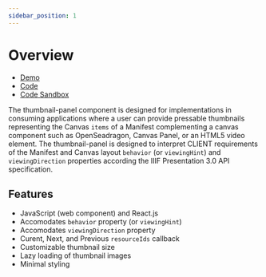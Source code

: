 ```yaml
---
sidebar_position: 1
---
```



# Overview

- [Demo](https://thumbnail-panel.netlify.app/)
- [Code](https://github.com/IIIF-Commons/thumbnail-panel)
- [Code Sandbox](https://codesandbox.io/dashboard/repositories/github/IIIF-Commons/thumbnail-panel)

The thumbnail-panel component is designed for implementations in consuming applications where a user can provide pressable thumbnails representing the Canvas `items` of a Manifest complementing a canvas component such as OpenSeadragon, Canvas Panel, or an HTML5 video element. The thumbnail-panel is designed to interpret CLIENT requirements of the Manifest and Canvas layout `behavior` (or `viewingHint`) and `viewingDirection` properties according the IIIF Presentation 3.0 API specification.

<ThumbnailPanel />

## Features

- JavaScript (web component) and React.js
- Accomodates `behavior` property (or `viewingHint`)
- Accomodates `viewingDirection` property
- Curent, Next, and Previous `resourceIds` callback
- Customizable thumbnail size
- Lazy loading of thumbnail images
- Minimal styling
